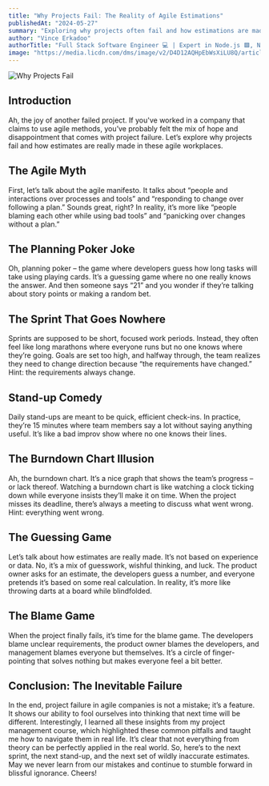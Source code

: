 ```yaml
---
title: "Why Projects Fail: The Reality of Agile Estimations"
publishedAt: "2024-05-27"
summary: "Exploring why projects often fail and how estimations are made in agile workplaces."
author: "Vince Erkadoo"
authorTitle: "Full Stack Software Engineer 💻 | Expert in Node.js 🟩, Next.js ⏭️ | Solutions Architecture for JavaScript Tech Stack 🛠️ | Agile Methodologies Enthusiast 🚀 | Project Management Certified 📜 | Self-Taught Innovator 🧠"
image: "https://media.licdn.com/dms/image/v2/D4D12AQHpEbWsXiLU8Q/article-cover_image-shrink_720_1280/article-cover_image-shrink_720_1280/0/1721198756758?e=1759968000&v=beta&t=PKAaHIsK8NFWQMiqXXhFD_X4Putl08qwwq_kOWYQehc"
---
```

![Why Projects Fail](https://media.licdn.com/dms/image/v2/D4D12AQHpEbWsXiLU8Q/article-cover_image-shrink_720_1280/article-cover_image-shrink_720_1280/0/1721198756758?e=1759968000&v=beta&t=PKAaHIsK8NFWQMiqXXhFD_X4Putl08qwwq_kOWYQehc)

## Introduction

Ah, the joy of another failed project. If you've worked in a company that claims to use agile methods, you’ve probably felt the mix of hope and disappointment that comes with project failure. Let’s explore why projects fail and how estimates are really made in these agile workplaces.

## The Agile Myth

First, let’s talk about the agile manifesto. It talks about “people and interactions over processes and tools” and “responding to change over following a plan.” Sounds great, right? In reality, it’s more like “people blaming each other while using bad tools” and “panicking over changes without a plan.”

## The Planning Poker Joke

Oh, planning poker – the game where developers guess how long tasks will take using playing cards. It’s a guessing game where no one really knows the answer. And then someone says “21” and you wonder if they’re talking about story points or making a random bet.

## The Sprint That Goes Nowhere

Sprints are supposed to be short, focused work periods. Instead, they often feel like long marathons where everyone runs but no one knows where they’re going. Goals are set too high, and halfway through, the team realizes they need to change direction because “the requirements have changed.” Hint: the requirements always change.

## Stand-up Comedy

Daily stand-ups are meant to be quick, efficient check-ins. In practice, they’re 15 minutes where team members say a lot without saying anything useful. It’s like a bad improv show where no one knows their lines.

## The Burndown Chart Illusion

Ah, the burndown chart. It’s a nice graph that shows the team’s progress – or lack thereof. Watching a burndown chart is like watching a clock ticking down while everyone insists they’ll make it on time. When the project misses its deadline, there’s always a meeting to discuss what went wrong. Hint: everything went wrong.

## The Guessing Game

Let’s talk about how estimates are really made. It’s not based on experience or data. No, it’s a mix of guesswork, wishful thinking, and luck. The product owner asks for an estimate, the developers guess a number, and everyone pretends it’s based on some real calculation. In reality, it’s more like throwing darts at a board while blindfolded.

## The Blame Game

When the project finally fails, it’s time for the blame game. The developers blame unclear requirements, the product owner blames the developers, and management blames everyone but themselves. It’s a circle of finger-pointing that solves nothing but makes everyone feel a bit better.

## Conclusion: The Inevitable Failure

In the end, project failure in agile companies is not a mistake; it’s a feature. It shows our ability to fool ourselves into thinking that next time will be different. Interestingly, I learned all these insights from my project management course, which highlighted these common pitfalls and taught me how to navigate them in real life. It’s clear that not everything from theory can be perfectly applied in the real world. So, here’s to the next sprint, the next stand-up, and the next set of wildly inaccurate estimates. May we never learn from our mistakes and continue to stumble forward in blissful ignorance. Cheers!
